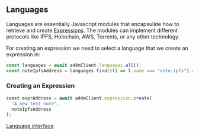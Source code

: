 ## Languages

Languages are essentially Javascript modules that encapsulate how to retrieve
and create [Expressions](/expressions). The modules can implement different protocols
like IPFS, Holochain, AWS, Torrents, or any other technology.

For creating an expression we need to select a language that we create an expression in:

```js
const languages = await ad4mClient.languages.all();
const noteIpfsAddress = languages.find((l) => l.name === "note-ipfs").address;
```

### Creating an Expression

```js
const exprAddress = await ad4mClient.expression.create(
  "A new text note",
  noteIpfsAddress
);
```

[Language interface](/jsdoc/interfaces/Language)
